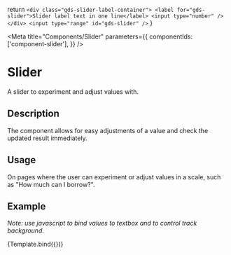
  return `
    <div class="gds-slider-label-container">
        <label for="gds-slider">Slider label text in one line</label>
        <input type="number" />
    </div>
    <input type="range" id="gds-slider" />
    `
}

<Meta
  title="Components/Slider"
  parameters={{
    componentIds: ['component-slider'],
  }}
/>

# Slider

A slider to experiment and adjust values with.

## Description

The component allows for easy adjustments of a value and check the updated result immediately.

## Usage

On pages where the user can experiment or adjust values in a scale, such as "How much can I borrow?".

## Example

_Note: use javascript to bind values to textbox and to control  track background._

<Canvas>
  <Story name="Slider">{Template.bind({})}</Story>
</Canvas>
